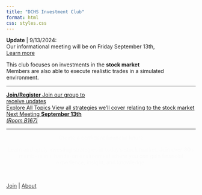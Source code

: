 ```yaml
---
title: "DCHS Investment Club"
format: html
css: styles.css
---
```

<span class="blank-line"></span>

<div class="info-box">
**Update** | <span class="something1">9/13/2024:</span>  
<!--<span class="something1">~~When attempting to join, user was redirected to an error page.~~</span>  -->
Our informational meeting will be on Friday September 13th,  
[Learn more](https://docs.google.com/document/d/1cwgCudvzwrRmo7swpXPi9XubgKfZ64_dYvQHMxo2ibA/view)</div>

<span class = "highlight1">This club focuses on investments in the **stock market**  
Members are also able to execute realistic trades in a simulated environment.</span>  

---

<div class="grid-container">

  <div class="grid-item background1">
<a href="https://dublin.schoology.com/group/7283420475">
<!--<img src="trifold-no5.png" alt="text" width="220" />
<span class="mini-text">Click to expand</span>-->
<span class="main-text"><span class="black">**Join/Register**</span></span>
<span class="sub-text"><span class="black">Join our group to  
receive updates</span>
</a>
  </div>
  
  <div class="grid-item background">
<a href="guide.qmd">
<span class="main-text">Explore All Topics</span>
<span class="sub-text">View all strategies we'll cover relating to the stock market</span>
</a>
  </div>
  
  <div class="grid-item">
<a href="https://docs.google.com/document/d/1cwgCudvzwrRmo7swpXPi9XubgKfZ64_dYvQHMxo2ibA/view">
<span class="main-text">Next Meeting</span>
<span class="sub-text">**September 13th**  
*(Room B167)*</span>
</a>
  </div>
  
</div>

---
<div style="opacity: 0; animation: fadeIn 3s forwards;">
<span class="big"><span class="green">
<p align="center">Create a confident financial future</p></span></span>
<p align="center">
Learn and apply investing strategies in today's stock market. Join over **30**+ members in a hands-on environment where you can gain financial experience, insight, and knowledge. 
</p>
</div>

<style>
@keyframes fadeIn {
  from { opacity: 0; }
  to { opacity: 1; }
}
</style>


<!--<span class="smalltext-black"> 
<span class="border-type-banner"> 
**View [original info document](section1.qmd){style="color: #bf9000;"}**
</span>
</span>-->

<br>

<div class="nav-right">
[Join](https://dublin.schoology.com/group/7283420475){style="color: #373737;"} | [About](about.qmd){style="color: #373737;"}
</div>

